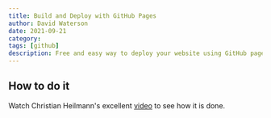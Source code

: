 ```yaml
---
title: Build and Deploy with GitHub Pages
author: David Waterson
date: 2021-09-21
category:
tags: [github]
description: Free and easy way to deploy your website using GitHub pages
---
```


## How to do it

Watch Christian Heilmann's excellent [video](https://www.youtube.com/watch?v=rEsYdXB2jLQ) to see how it is done.
